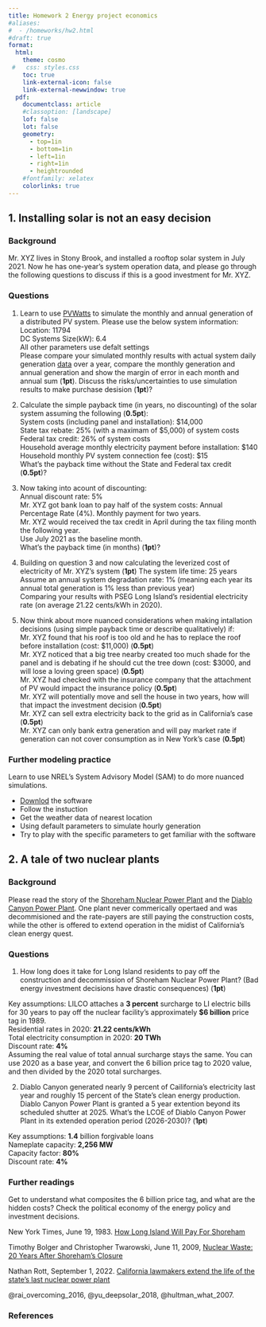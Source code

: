 ```yaml
---
title: Homework 2 Energy project economics
#aliases:
#  - /homeworks/hw2.html
#draft: true
format: 
  html: 
    theme: cosmo
 #   css: styles.css
    toc: true
    link-external-icon: false
    link-external-newwindow: true
  pdf: 
    documentclass: article
    #classoption: [landscape]
    lof: false
    lot: false
    geometry:
      - top=1in
      - bottom=1in
      - left=1in
      - right=1in
      - heightrounded
    #fontfamily: xelatex
    colorlinks: true
---
```


## 1. Installing solar is not an easy decision 

### Background  

Mr. XYZ lives in Stony Brook, and installed a rooftop solar system in July 2021. Now he has one-year's system operation data, and please go through the following questions to discuss if this is a good investment for Mr. XYZ.

### Questions

1. Learn to use [PVWatts](https://pvwatts.nrel.gov/index.php) to simulate the monthly and annual generation of a distributed PV system. Please use the below system information:
Location: 11794  
DC Systems Size(kW): 6.4  
All other parameters use defalt settings  
Please compare your simulated monthly results with actual system daily generation [data](/homeworks/data/solar-daily-generation.xlsx) over a year, compare the monthly generation and annual generation and show the margin of error in each month and annual sum (**1pt**). Discuss the risks/uncertainties to use simulation results to make purchase desision (**1pt**)?  

2. Calculate the simple payback time (in years, no discounting) of the solar system assuming the following (**0.5pt**):  
System costs (including panel and installation): $14,000  
State tax rebate: 25% (with a maximam of $5,000) of system costs   
Federal tax credit: 26% of system costs   
Household average monthly electricity payment before installation: $140  
Household monthly PV system connection fee (cost): $15  
What's the payback time without the State and Federal tax credit (**0.5pt**)?  

3. Now taking into acount of discounting:  
Annual discount rate: 5%  
Mr. XYZ got bank loan to pay half of the system costs: Annual Percentage Rate (4%). Monthly payment for two years.  
Mr. XYZ would received the tax credit in April during the tax filing month the following year.   
Use July 2021 as the baseline month.  
What's the payback time (in months) (**1pt**)?  

4. Building on question 3 and now calculating the leverized cost of electricity of Mr. XYZ's system (**1pt**)
The system life time: 25 years  
Assume an annual system degradation rate: 1% (meaning each year its annual total generation is 1% less than previous year)  
Comparing your results with PSEG Long Island's residential electricity rate (on average 21.22 cents/kWh in 2020).  

5. Now think about more nuanced considerations when making intallation decisions (using simple payback time or describe qualitatively) if:   
Mr. XYZ found that his roof is too old and he has to replace the roof before installation (cost: $11,000) (**0.5pt**)  
Mr. XYZ noticed that a big tree nearby created too much shade for the panel and is debating if he should cut the tree down (cost: $3000, and will lose a loving green space) (**0.5pt**)  
Mr. XYZ had checked with the insurance company that the attachment of PV would impact the insurance policy  (**0.5pt**)   
Mr. XYZ will potentially move and sell the house in two years, how will that impact the investment decision (**0.5pt**)  
Mr. XYZ can sell extra electricity back to the grid as in California's case  (**0.5pt**)  
Mr. XYZ can only bank extra generation and will pay market rate if generation can not cover consumption as in New York's case  (**0.5pt**)   


### Further modeling practice

Learn to use NREL's System Advisory Model (SAM) to do more nuanced simulations.   

- [Downlod](https://sam.nrel.gov/download.html) the software   
- Follow the instuction   
- Get the weather data of nearest location   
- Using default parameters to simulate hourly generation   
- Try to play with the specific parameters to get familiar with the software   


## 2. A tale of two nuclear plants

### Background  

Please read the story of the [Shoreham Nuclear Power Plant](https://en.wikipedia.org/wiki/Shoreham_Nuclear_Power_Plant) and the [Diablo Canyon Power Plant](https://en.wikipedia.org/wiki/Diablo_Canyon_Power_Plant). One plant never commerically opertaed and was decommisioned and the rate-payers are still paying the construction costs, while the other is offered to extend operation in the midist of California's clean energy quest.


### Questions

1. How long does it take for Long Island residents to pay off the construction and decommission of Shoreham Nuclear Power Plant? (Bad energy investment decisions have drastic consequences)  (**1pt**)

Key assumptions: LILCO attaches a **3 percent** surcharge to LI electric bills for 30 years to pay off the nuclear facility’s approximately **$6 billion** price tag in 1989.   
Residential rates in 2020: **21.22 cents/kWh**   
Total electricity consumption in 2020: **20 TWh**   
Discount rate: **4%**   
Assuming the real value of total annual surcharge stays the same. You can use 2020 as a base year, and convert the 6 billion price tag to 2020 value, and then divided by the 2020 total surcharges.   

2. Diablo Canyon generated nearly 9 percent of Cailifornia's electricity last year and roughly 15 percent of the State's clean energy production. Diablo Canyon Power Plant is granted a 5 year extention beyond its scheduled shutter at 2025. What's the LCOE of Diablo Canyon Power Plant in its extended operation period (2026-2030)?  (**1pt**)

Key assumptions: **1.4** billion forgivable loans   
Nameplate capacity: **2,256 MW**   
Capacity factor: **80%**   
Discount rate: **4%**   


### Further readings

Get to understand what composites the 6 billion price tag, and what are the hidden costs? Check the political economy of the energy policy and investment decisions.

New York Times, June 19, 1983. [How Long Island Will Pay For Shoreham](https://www.nytimes.com/1983/06/19/nyregion/how-li-will-pay-for-shoreham.html)  

Timothy Bolger and Christopher Twarowski, June 11, 2009, [Nuclear Waste: 20 Years After Shoreham’s Closure](http://archive.longislandpress.com/2009/06/11/nuclear-waste-20-years-after-the-closure-of-the-shoreham-power-facility/)

Nathan Rott, September 1, 2022. [California lawmakers extend the life of the state's last nuclear power plant](https://www.npr.org/2022/09/01/1119778975/california-lawmakers-extend-the-life-of-the-states-last-nuclear-power-plant)  

@rai_overcoming_2016, @yu_deepsolar_2018, @hultman_what_2007.


### References

::: {#refs}
:::

